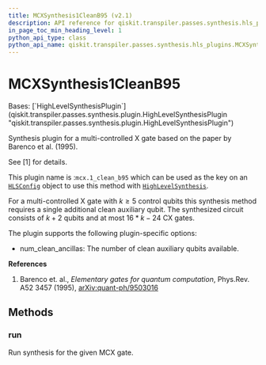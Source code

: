 ```yaml
---
title: MCXSynthesis1CleanB95 (v2.1)
description: API reference for qiskit.transpiler.passes.synthesis.hls_plugins.MCXSynthesis1CleanB95 in qiskit v2.1
in_page_toc_min_heading_level: 1
python_api_type: class
python_api_name: qiskit.transpiler.passes.synthesis.hls_plugins.MCXSynthesis1CleanB95
---
```


# MCXSynthesis1CleanB95

<Class id="qiskit.transpiler.passes.synthesis.hls_plugins.MCXSynthesis1CleanB95" isDedicatedPage={true} github="https://github.com/Qiskit/qiskit/tree/stable/2.1/qiskit/transpiler/passes/synthesis/hls_plugins.py#L1134-L1179" signature="qiskit.transpiler.passes.synthesis.hls_plugins.MCXSynthesis1CleanB95" modifiers="class">
  Bases: [`HighLevelSynthesisPlugin`](qiskit.transpiler.passes.synthesis.plugin.HighLevelSynthesisPlugin "qiskit.transpiler.passes.synthesis.plugin.HighLevelSynthesisPlugin")

  Synthesis plugin for a multi-controlled X gate based on the paper by Barenco et al. (1995).

  See \[1] for details.

  This plugin name is :`mcx.1_clean_b95` which can be used as the key on an [`HLSConfig`](qiskit.transpiler.passes.HLSConfig "qiskit.transpiler.passes.HLSConfig") object to use this method with [`HighLevelSynthesis`](qiskit.transpiler.passes.HighLevelSynthesis "qiskit.transpiler.passes.HighLevelSynthesis").

  For a multi-controlled X gate with $k\ge 5$ control qubits this synthesis method requires a single additional clean auxiliary qubit. The synthesized circuit consists of $k + 2$ qubits and at most $16 * k - 24$ CX gates.

  The plugin supports the following plugin-specific options:

  *   num\_clean\_ancillas: The number of clean auxiliary qubits available.

  **References**

  1.  Barenco et. al., *Elementary gates for quantum computation*, Phys.Rev. A52 3457 (1995), [arXiv:quant-ph/9503016](https://arxiv.org/abs/quant-ph/9503016)

  ## Methods

  ### run

  <Function id="qiskit.transpiler.passes.synthesis.hls_plugins.MCXSynthesis1CleanB95.run" github="https://github.com/Qiskit/qiskit/tree/stable/2.1/qiskit/transpiler/passes/synthesis/hls_plugins.py#L1156-L1179" signature="run(high_level_object, coupling_map=None, target=None, qubits=None, **options)">
    Run synthesis for the given MCX gate.
  </Function>
</Class>

